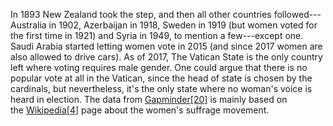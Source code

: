In 1893 New Zealand took the step, and then all other countries followed---Australia in 1902, Azerbaijan in 1918, Sweden in 1919 (but women voted for the first time in 1921) and Syria in 1949, to mention a few---except one. Saudi Arabia started letting women vote in 2015 (and since 2017 women are also allowed to drive cars). As of 2017, The Vatican State is the only country left where voting requires male gender. One could argue that there is no popular vote at all in the Vatican, since the head of state is chosen by the cardinals, but nevertheless, it's the only state where no woman's voice is heard in election. The data from [Gapminder[20]](http://gapm.io/dwomsuff) is mainly based on the [Wikipedia[4]](https://en.wikipedia.org/wiki/Women%27s_suffrage) page about the women's suffrage movement.